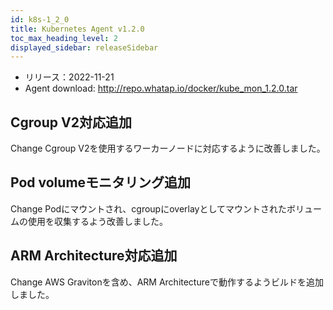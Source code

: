 ```yaml
---
id: k8s-1_2_0
title: Kubernetes Agent v1.2.0
toc_max_heading_level: 2
displayed_sidebar: releaseSidebar
---
```



-   リリース：2022-11-21
-   Agent download: http://repo.whatap.io/docker/kube_mon_1.2.0.tar

## Cgroup V2対応追加

<Status>Change</Status> Cgroup V2を使用するワーカーノードに対応するように改善しました。

## Pod volumeモニタリング追加

<Status>Change</Status> Podにマウントされ、cgroupにoverlayとしてマウントされたボリュームの使用を収集するよう改善しました。

## ARM Architecture対応追加

<Status>Change</Status> AWS Gravitonを含め、ARM Architectureで動作するようビルドを追加しました。
